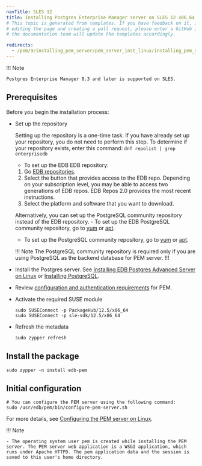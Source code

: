 ```yaml
---
navTitle: SLES 12
title: Installing Postgres Enterprise Manager server on SLES 12 x86_64
# This topic is generated from templates. If you have feedback on it, instead of
# editing the page and creating a pull request, please enter a GitHub issue and
# the documentation team will update the templates accordingly.

redirects:
  - /pem/9/installing_pem_server/pem_server_inst_linux/installing_pem_server_using_edb_repository/x86_amd64/pem_server_sles12_x86
---
```


!!! Note

    Postgres Enterprise Manager 8.3 and later is supported on SLES.

## Prerequisites

Before you begin the installation process:

- Set up the repository

  Setting up the repository is a one-time task. If you have already set up your repository, you do not need to perform this step.
  To determine if your repository exists, enter this command: `dnf repolist | grep enterprisedb`

  - To set up the EDB EDB repository:

  1. Go [EDB repositories](https://www.enterprisedb.com/repos-downloads).
  1. Select the button that provides access to the EDB repo. Depending on your subscription level, you may be able to access two generations of EDB repos. EDB Repos 2.0 provides the most recent instructions.
  1. Select the platform and software that you want to download.

  Alternatively, you can set up the PostgreSQL community repository instead of the EDB repository. - To set up the EDB PostgreSQL community repository, go to [yum](https://www.postgresql.org/download/linux/redhat/) or [apt](https://wiki.postgresql.org/wiki/Apt).

  - To set up the PostgreSQL community repository, go to [yum](https://www.postgresql.org/download/linux/redhat/) or [apt](https://wiki.postgresql.org/wiki/Apt).

  !!! Note
  The PostgreSQL community repository is required only if you are using PostgreSQL as the backend database for PEM server.
  !!!

- Install the Postgres server. See [Installing EDB Postgres Advanced Server on Linux](/epas/latest/installing/) or [Installing PostgreSQL](/supported-open-source/postgresql/installer/).

- Review [configuration and authentication requirements](../prerequisites/) for PEM.

- Activate the required SUSE module
  ```shell
  sudo SUSEConnect -p PackageHub/12.5/x86_64
  sudo SUSEConnect -p sle-sdk/12.5/x86_64

  ```
- Refresh the metadata
  ```shell
  sudo zypper refresh
  ```

## Install the package

```shell
sudo zypper -n install edb-pem
```

## Initial configuration

```shell
# You can configure the PEM server using the following command:
sudo /usr/edb/pem/bin/configure-pem-server.sh
```

For more details, see [Configuring the PEM server on Linux](../configuring_the_pem_server_on_linux/).

!!! Note

    - The operating system user pem is created while installing the PEM server. The PEM server web application is a WSGI application, which runs under Apache HTTPD. The pem application data and the session is saved to this user's home directory.
